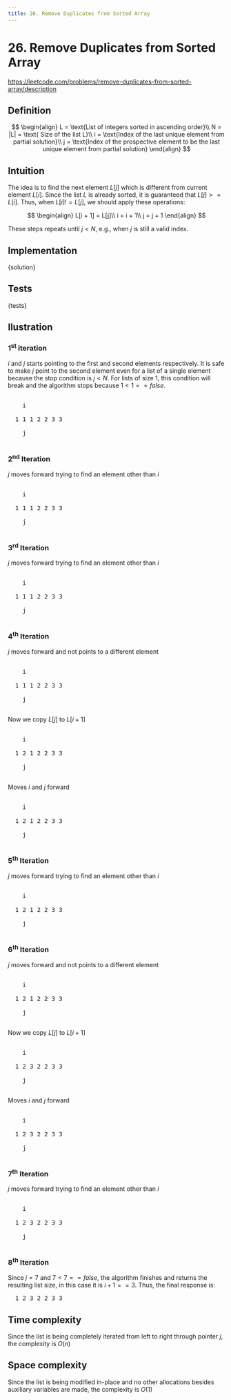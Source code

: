 ```yaml
---
title: 26. Remove Duplicates from Sorted Array
---
```



# 26. Remove Duplicates from Sorted Array

https://leetcode.com/problems/remove-duplicates-from-sorted-array/description

## Definition

$$
\begin{align}
L = \text{List of integers sorted in ascending order}\\
N = |L| = \text{ Size of the list L}\\
i = \text{Index of the last unique element from partial solution}\\
j = \text{Index of the prospective element to be the last unique element from partial solution}
\end{align}
$$

## Intuition

The idea is to find the next element $L[j]$ which is different from current element $L[i]$. Since the list $L$ is already sorted, it is guaranteed that $L[j] >= L[i]$. Thus, when $L[i] != L[j]$, we should apply these operations:

$$
\begin{align}
L[i + 1] = L[j]\\
i = i + 1\\
j = j + 1
\end{align}
$$

These steps repeats until $j < N$, e.g., when $j$ is still a valid index.

## Implementation

<CodeBlock language="python">{solution}</CodeBlock>

## Tests

<CodeBlock language="python">{tests}</CodeBlock>

## Ilustration

### 1<sup>st</sup> iteration

$i$ and $j$ starts pointing to the first and second elements respectively.
It is safe to make $j$ point to the second element even for a list of a single element because the stop condition is $j < N$. For lists of size 1, this condition will break and the algorithm stops because $1 < 1 == false$.

<pre class="sample">
  <span class="i" style={{ "padding-left": "0ch" }}>
    i
  </span>
  1 1 1 2 2 3 3
  <span class="j" style={{ "padding-left": "2ch" }}>
    j
  </span>
</pre>

### 2<sup>nd</sup> Iteration

$j$ moves forward trying to find an element other than $i$

<pre class="sample">
  <span class="i" style={{ "padding-left": "0ch" }}>
    i
  </span>
  1 1 1 2 2 3 3
  <span class="j" style={{ "padding-left": "2ch" }}>
    j
  </span>
</pre>

### 3<sup>rd</sup> Iteration

$j$ moves forward trying to find an element other than $i$

<pre class="sample">
  <span class="i" style={{ "padding-left": "0ch" }}>
    i
  </span>
  1 1 1 2 2 3 3
  <span class="j" style={{ "padding-left": "4ch" }}>
    j
  </span>
</pre>

### 4<sup>th</sup> Iteration

$j$ moves forward and not points to a different element

<pre class="sample">
  <span class="i" style={{ "padding-left": "0ch" }}>
    i
  </span>
  1 1 1 2 2 3 3
  <span class="j" style={{ "padding-left": "6ch" }}>
    j
  </span>
</pre>

Now we copy $L[j]$ to $L[i + 1]$

<pre class="sample">
  <span class="i" style={{ "padding-left": "0ch" }}>
    i
  </span>
  1 <span class="k">2</span> 1 2 2 3 3
  <span class="j" style={{ "padding-left": "6ch" }}>
    j
  </span>
</pre>

Moves $i$ and $j$ forward

<pre class="sample">
  <span class="i" style={{ "padding-left": "2ch" }}>
    i
  </span>
  1 <span class="k">2</span> 1 2 2 3 3
  <span class="j" style={{ "padding-left": "8ch" }}>
    j
  </span>
</pre>

### 5<sup>th</sup> Iteration

$j$ moves forward trying to find an element other than $i$

<pre class="sample">
  <span class="i" style={{ "padding-left": "2ch" }}>
    i
  </span>
  1 2 1 2 2 3 3
  <span class="j" style={{ "padding-left": "10ch" }}>
    j
  </span>
</pre>

### 6<sup>th</sup> Iteration

$j$ moves forward and not points to a different element

<pre class="sample">
  <span class="i" style={{ "padding-left": "2ch" }}>
    i
  </span>
  1 2 1 2 2 3 3
  <span class="j" style={{ "padding-left": "10ch" }}>
    j
  </span>
</pre>

Now we copy $L[j]$ to $L[i + 1]$

<pre class="sample">
  <span class="i" style={{ "padding-left": "2ch" }}>
    i
  </span>
  1 2 <span class="k">3</span> 2 2 3 3
  <span class="j" style={{ "padding-left": "10ch" }}>
    j
  </span>
</pre>

Moves $i$ and $j$ forward

<pre class="sample">
  <span class="i" style={{ "padding-left": "4ch" }}>
    i
  </span>
  1 2 <span class="k">3</span> 2 2 3 3
  <span class="j" style={{ "padding-left": "12ch" }}>
    j
  </span>
</pre>

### 7<sup>th</sup> Iteration

$j$ moves forward trying to find an element other than $i$

<pre class="sample">
  <span class="i" style={{ "padding-left": "4ch" }}>
    i
  </span>
  1 2 <span class="k">3</span> 2 2 3 3
  <span class="j" style={{ "padding-left": "14ch" }}>
    j
  </span>
</pre>

### 8<sup>th</sup> Iteration

Since $j = 7$ and $7 < 7 == false$, the algorithm finishes and returns the resulting list size, in this case it is $i + 1 == 3$. Thus, the final response is:

<pre class="sample">
  1 2 3 <span class="strike">2 2 3 3</span>
</pre>

## Time complexity

Since the list is being completely iterated from left to right through pointer $j$, the complexity is $O(n)$

## Space complexity

Since the list is being modified in-place and no other allocations besides auxiliary variables are made, the complexity is $O(1)$
